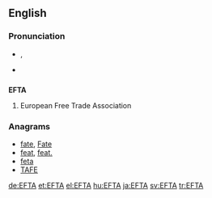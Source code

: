 ==English==

===Pronunciation===
* {{IPA|/ɛf.tɑː/}}, {{SAMPA|/Ef.tA:/}}
* {{hyphenation|eff-tah}}

==={{acronym}}===
'''EFTA'''

# European Free Trade Association

===Anagrams===
* [[fate#English|fate]], [[Fate#English|Fate]]
* [[feat#English|feat]], [[feat.#English|feat.]]
* [[feta#English|feta]]
* [[TAFE#English|TAFE]]

[[de:EFTA]]
[[et:EFTA]]
[[el:EFTA]]
[[hu:EFTA]]
[[ja:EFTA]]
[[sv:EFTA]]
[[tr:EFTA]]